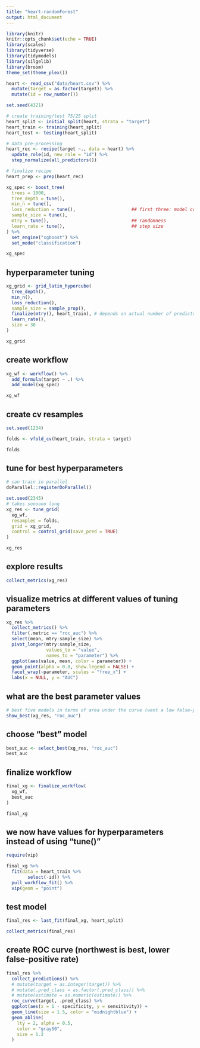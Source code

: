 ```yaml
---
title: "heart-randomForest"
output: html_document
---
```


```r
library(knitr)
knitr::opts_chunk$set(echo = TRUE)
library(scales)
library(tidyverse)
library(tidymodels)
library(silgelib)
library(broom)
theme_set(theme_plex())
```

```r
heart <- read_csv("data/heart.csv") %>% 
  mutate(target = as.factor(target)) %>% 
  mutate(id = row_number())
```

```r
set.seed(4321)

# create training/test 75/25 split
heart_split <- initial_split(heart, strata = "target")
heart_train <- training(heart_split)
heart_test <- testing(heart_split)

# data pre-processing 
heart_rec <- recipe(target ~., data = heart) %>% 
  update_role(id, new_role = "id") %>% 
  step_normalize(all_predictors())

# finalize recipe
heart_prep <- prep(heart_rec)
```

```r
xg_spec <- boost_tree(
  trees = 1000,
  tree_depth = tune(),
  min_n = tune(),
  loss_reduction = tune(),                     ## first three: model complexity
  sample_size = tune(), 
  mtry = tune(),                               ## randomness
  learn_rate = tune(),                         ## step size
) %>% 
  set_engine("xgboost") %>% 
  set_mode("classification")

xg_spec
```

## hyperparameter tuning

```r
xg_grid <- grid_latin_hypercube(
  tree_depth(),
  min_n(),
  loss_reduction(),
  sample_size = sample_prop(),
  finalize(mtry(), heart_train), # depends on actual number of predictors in data
  learn_rate(),
  size = 30
)

xg_grid
```

## create workflow

```r
xg_wf <- workflow() %>%
  add_formula(target ~ .) %>%
  add_model(xg_spec)

xg_wf
```

## create cv resamples

```r
set.seed(1234)

folds <- vfold_cv(heart_train, strata = target)

folds
```

## tune for best hyperparameters

```r
# can train in parallel
doParallel::registerDoParallel()

set.seed(2345)
# takes soooooo long
xg_res <- tune_grid(
  xg_wf,
  resamples = folds,
  grid = xg_grid,
  control = control_grid(save_pred = TRUE)
)

xg_res
```

## explore results

```r
collect_metrics(xg_res)
```

## visualize metrics at different values of tuning parameters

```r
xg_res %>% 
  collect_metrics() %>%
  filter(.metric == "roc_auc") %>%
  select(mean, mtry:sample_size) %>%
  pivot_longer(mtry:sample_size,
               values_to = "value",
               names_to = "parameter") %>%
  ggplot(aes(value, mean, color = parameter)) +
  geom_point(alpha = 0.8, show.legend = FALSE) +
  facet_wrap(~parameter, scales = "free_x") +
  labs(x = NULL, y = "AUC")
```

## what are the best parameter values
```r
# best five models in terms of area under the curve (want a low false-positive rate)
show_best(xg_res, "roc_auc")
```

## choose "best" model

```r
best_auc <- select_best(xg_res, "roc_auc")
best_auc
```

## finalize workflow

```r
final_xg <- finalize_workflow(
  xg_wf,
  best_auc
)

final_xg
```

## we now have values for hyperparameters instead of using "tune()"

```r
require(vip)

final_xg %>% 
  fit(data = heart_train %>% 
        select(-id)) %>% 
  pull_workflow_fit() %>% 
  vip(geom = "point")
```

## test model

```r
final_res <- last_fit(final_xg, heart_split)

collect_metrics(final_res)
```

## create ROC curve (northwest is best, lower false-positive rate)

```r
final_res %>%
  collect_predictions() %>%
  # mutate(target = as.integer(target)) %>% 
  # mutate(.pred_class = as.factor(.pred_class)) %>% 
  # mutate(estimate = as.numeric(estimate)) %>% 
  roc_curve(target, .pred_class) %>%
  ggplot(aes(x = 1 - specificity, y = sensitivity)) +
  geom_line(size = 1.5, color = "midnightblue") +
  geom_abline(
    lty = 2, alpha = 0.5,
    color = "gray50",
    size = 1.2
  )
```




